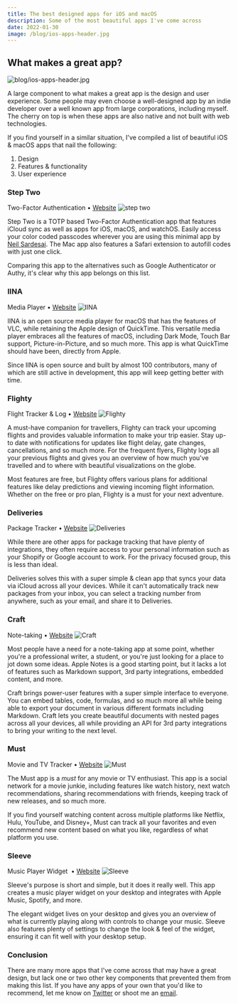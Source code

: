 ```yaml
---
title: The best designed apps for iOS and macOS
description: Some of the most beautiful apps I've come across
date: 2022-01-30
image: /blog/ios-apps-header.jpg
---
```

## What makes a great app?

![blog/ios-apps-header.jpg](blog/ios-apps-header.jpg)

A large component to what makes a great app is the design and user experience. Some people may even choose a well-designed app by an indie developer over a well known app from large corporations, including myself. The cherry on top is when these apps are also native and not built with web technologies.

If you find yourself in a similar situation, I've compiled a list of beautiful iOS & macOS apps that nail the following:

1. Design
2. Features & functionality
3. User experience

### Step Two

Two-Factor Authentication • [Website](https://steptwo.app)
![step two](blog/step-two.jpg)

Step Two is a TOTP based Two-Factor Authentication app that features iCloud sync as well as apps for iOS, macOS, and watchOS. Easily access your color coded passcodes wherever you are using this minimal app by [Neil Sardesai](https://neilsardesai.com/). The Mac app also features a Safari extension to autofill codes with just one click.

Comparing this app to the alternatives such as Google Authenticator or Authy, it's clear why this app belongs on this list.

### IINA

Media Player • [Website](https://iina.io)
![IINA](blog/iina.jpg)

IINA is an open source media player for macOS that has the features of VLC, while retaining the Apple design of QuickTime. This versatile media player embraces all the features of macOS, including Dark Mode, Touch Bar support, Picture-in-Picture, and so much more. This app is what QuickTime should have been, directly from Apple.

Since IINA is open source and built by almost 100 contributors, many of which are still active in development, this app will keep getting better with time.

### Flighty

Flight Tracker & Log • [Website](https://flighty.app)
![Flighty](blog/flighty.jpg)

A must-have companion for travellers, Flighty can track your upcoming flights and provides valuable information to make your trip easier. Stay up-to date with notifications for updates like flight delay, gate changes, cancellations, and so much more. For the frequent flyers, Flighty logs all your previous flights and gives you an overview of how much you've travelled and to where with beautiful visualizations on the globe.

Most features are free, but Flighty offers various plans for additional features like delay predictions and viewing incoming flight information. Whether on the free or pro plan, Flighty is a must for your next adventure.

### Deliveries

Package Tracker • [Website](https://junecloud.com/software/iphone/deliveries.html)
![Deliveries](blog/deliveries.jpg)

While there are other apps for package tracking that have plenty of integrations, they often require access to your personal information such as your Shopify or Google account to work. For the privacy focused group, this is less than ideal.

Deliveries solves this with a super simple & clean app that syncs your data via iCloud across all your devices. While it can't automatically track new packages from your inbox, you can select a tracking number from anywhere, such as your email, and share it to Deliveries.

### Craft

Note-taking • [Website](https://www.craft.do)
![Craft](blog/craft.jpg)

Most people have a need for a note-taking app at some point, whether you're a professional writer, a student, or you're just looking for a place to jot down some ideas. Apple Notes is a good starting point, but it lacks a lot of features such as Markdown support, 3rd party integrations, embedded content, and more.

Craft brings power-user features with a super simple interface to everyone. You can embed tables, code, formulas, and so much more all while being able to export your document in various different formats including Markdown. Craft lets you create beautiful documents with nested pages across all your devices, all while providing an API for 3rd party integrations to bring your writing to the next level.

### Must

Movie and TV Tracker • [Website](https://mustapp.com)
![Must](blog/must.jpg)

The Must app is a _must_ for any movie or TV enthusiast. This app is a social network for a movie junkie, including features like watch history, next watch recommendations, sharing recommendations with friends, keeping track of new releases, and so much more.

If you find yourself watching content across multiple platforms like Netflix, Hulu, YouTube, and Disney+, Must can track all your favorites and even recommend new content based on what you like, regardless of what platform you use.

### Sleeve

Music Player Widget  • [Website](https://replay.software/sleeve)
![Sleeve](blog/sleeve.jpg)

Sleeve's purpose is short and simple, but it does it really well. This app creates a music player widget on your desktop and integrates with Apple Music, Spotify, and more.

The elegant widget lives on your desktop and gives you an overview of what is currently playing along with controls to change your music. Sleeve also features plenty of settings to change the look & feel of the widget, ensuring it can fit well with your desktop setup.

### Conclusion

There are many more apps that I've come across that may have a great design, but lack one or two other key components that prevented them from making this list. If you have any apps of your own that you'd like to recommend, let me know on [Twitter](https://twitter.com/sirvar_) or shoot me an [email](mailto:rikin@sirvar.com).